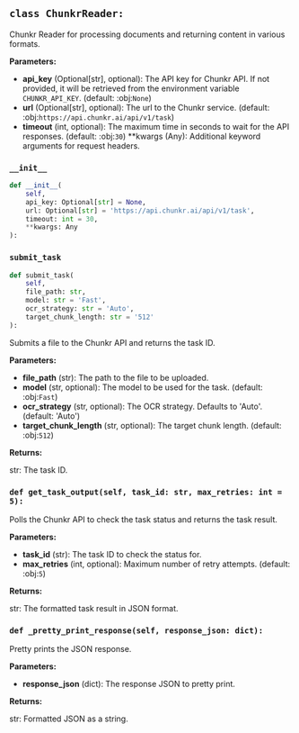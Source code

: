 <a id="camel.loaders.chunkr_reader"></a>

<a id="camel.loaders.chunkr_reader.ChunkrReader"></a>

## `class ChunkrReader:`

Chunkr Reader for processing documents and returning content
in various formats.

**Parameters:**

- **api_key** (Optional[str], optional): The API key for Chunkr API. If not provided, it will be retrieved from the environment variable `CHUNKR_API_KEY`. (default: :obj:`None`)
- **url** (Optional[str], optional): The url to the Chunkr service. (default: :obj:`https://api.chunkr.ai/api/v1/task`)
- **timeout** (int, optional): The maximum time in seconds to wait for the API responses. (default: :obj:`30`) **kwargs (Any): Additional keyword arguments for request headers.

<a id="camel.loaders.chunkr_reader.ChunkrReader.__init__"></a>

### `__init__`

```python
def __init__(
    self,
    api_key: Optional[str] = None,
    url: Optional[str] = 'https://api.chunkr.ai/api/v1/task',
    timeout: int = 30,
    **kwargs: Any
):
```

<a id="camel.loaders.chunkr_reader.ChunkrReader.submit_task"></a>

### `submit_task`

```python
def submit_task(
    self,
    file_path: str,
    model: str = 'Fast',
    ocr_strategy: str = 'Auto',
    target_chunk_length: str = '512'
):
```

Submits a file to the Chunkr API and returns the task ID.

**Parameters:**

- **file_path** (str): The path to the file to be uploaded.
- **model** (str, optional): The model to be used for the task. (default: :obj:`Fast`)
- **ocr_strategy** (str, optional): The OCR strategy. Defaults to 'Auto'. (default: 'Auto')
- **target_chunk_length** (str, optional): The target chunk length. (default: :obj:`512`)

**Returns:**

  str: The task ID.

<a id="camel.loaders.chunkr_reader.ChunkrReader.get_task_output"></a>

### `def get_task_output(self, task_id: str, max_retries: int = 5):`

Polls the Chunkr API to check the task status and returns the task
result.

**Parameters:**

- **task_id** (str): The task ID to check the status for.
- **max_retries** (int, optional): Maximum number of retry attempts. (default: :obj:`5`)

**Returns:**

  str: The formatted task result in JSON format.

<a id="camel.loaders.chunkr_reader.ChunkrReader._pretty_print_response"></a>

### `def _pretty_print_response(self, response_json: dict):`

Pretty prints the JSON response.

**Parameters:**

- **response_json** (dict): The response JSON to pretty print.

**Returns:**

  str: Formatted JSON as a string.
